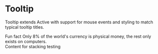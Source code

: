

<Meta title='Components/Tooltip' component={Tooltip} />

# Tooltip

Tooltip extends Active with support for mouse events and styling to match typical tooltip
titles.

<Story name='Tooltip'>
  <Tooltip active>
    <Tooltip.Action>Fun fact</Tooltip.Action>
    <Tooltip.Content>
      Only 8% of the world's currency is physical money, the rest only exists on
      computers.
    </Tooltip.Content>
  </Tooltip>
</Story>

<div>Content for stacking testing</div>
